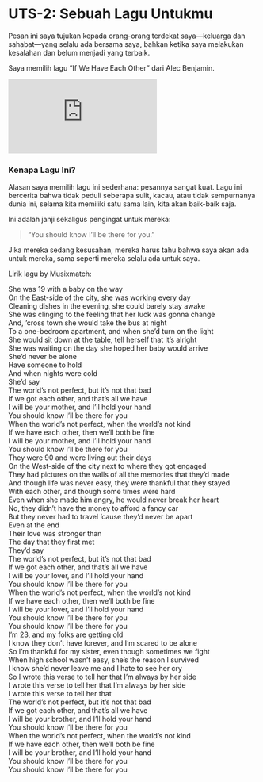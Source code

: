 # UTS-2: Sebuah Lagu Untukmu

Pesan ini saya tujukan kepada orang-orang terdekat saya—keluarga dan sahabat—yang selalu ada bersama saya, bahkan ketika saya melakukan kesalahan dan belum menjadi yang terbaik.

Saya memilih lagu "If We Have Each Other" dari Alec Benjamin.

<iframe src="https://www.youtube.com/embed/tscMSXk_jaQ" title="If We Have Each Other - Alec Benjamin" frameborder="0" allow="accelerometer; autoplay; clipboard-write; encrypted-media; gyroscope; picture-in-picture" allowfullscreen></iframe>

### Kenapa Lagu Ini?

Alasan saya memilih lagu ini sederhana: pesannya sangat kuat. Lagu ini bercerita bahwa tidak peduli seberapa sulit, kacau, atau tidak sempurnanya dunia ini, selama kita memiliki satu sama lain, kita akan baik-baik saja.

Ini adalah janji sekaligus pengingat untuk mereka:

> "You should know I'll be there for you."

Jika mereka sedang kesusahan, mereka harus tahu bahwa saya akan ada untuk mereka, sama seperti mereka selalu ada untuk saya.

Lirik lagu by Musixmatch:

| She was 19 with a baby on the way
| On the East-side of the city, she was working every day
| Cleaning dishes in the evening, she could barely stay awake
| She was clinging to the feeling that her luck was gonna change
| And, 'cross town she would take the bus at night
| To a one-bedroom apartment, and when she'd turn on the light
| She would sit down at the table, tell herself that it's alright
| She was waiting on the day she hoped her baby would arrive
| She'd never be alone
| Have someone to hold
| And when nights were cold
| She'd say
| The world's not perfect, but it's not that bad
| If we got each other, and that's all we have
| I will be your mother, and I'll hold your hand
| You should know I'll be there for you
| When the world's not perfect, when the world's not kind
| If we have each other, then we'll both be fine
| I will be your mother, and I'll hold your hand
| You should know I'll be there for you
| They were 90 and were living out their days
| On the West-side of the city next to where they got engaged
| They had pictures on the walls of all the memories that they'd made
| And though life was never easy, they were thankful that they stayed
| With each other, and though some times were hard
| Even when she made him angry, he would never break her heart
| No, they didn't have the money to afford a fancy car
| But they never had to travel 'cause they'd never be apart
| Even at the end
| Their love was stronger than
| The day that they first met
| They'd say
| The world's not perfect, but it's not that bad
| If we got each other, and that's all we have
| I will be your lover, and I'll hold your hand
| You should know I'll be there for you
| When the world's not perfect, when the world's not kind
| If we have each other, then we'll both be fine
| I will be your lover, and I'll hold your hand
| You should know I'll be there for you
| You should know I'll be there for you
| I'm 23, and my folks are getting old
| I know they don't have forever, and I'm scared to be alone
| So I'm thankful for my sister, even though sometimes we fight
| When high school wasn't easy, she's the reason I survived
| I know she'd never leave me and I hate to see her cry
| So I wrote this verse to tell her that I'm always by her side
| I wrote this verse to tell her that I'm always by her side
| I wrote this verse to tell her that
| The world's not perfect, but it's not that bad
| If we got each other, and that's all we have
| I will be your brother, and I'll hold your hand
| You should know I'll be there for you
| When the world's not perfect, when the world's not kind
| If we have each other, then we'll both be fine
| I will be your brother, and I'll hold your hand
| You should know I'll be there for you
| You should know I'll be there for you